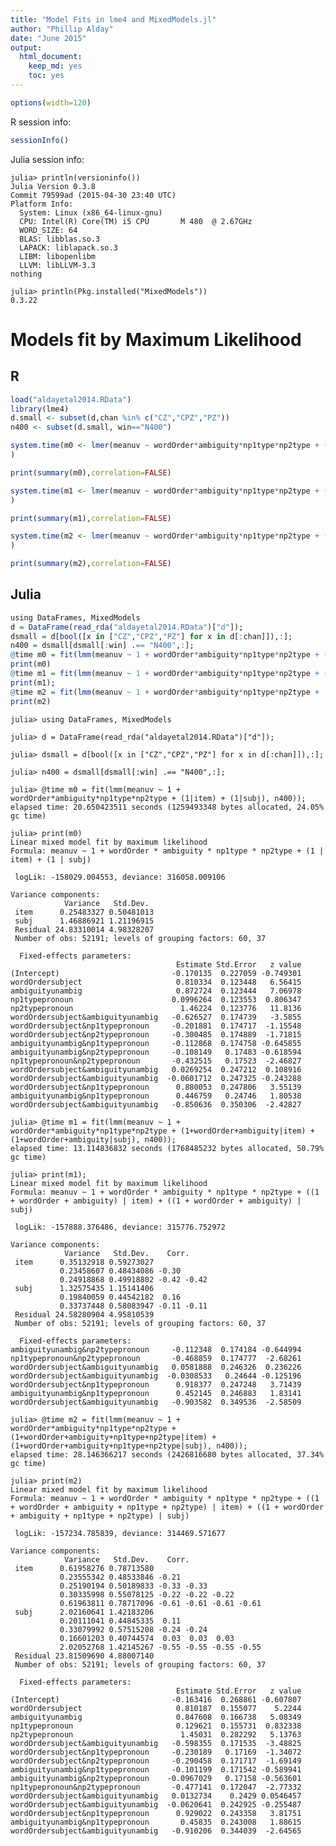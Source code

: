 ```yaml
---
title: "Model Fits in lme4 and MixedModels.jl"
author: "Phillip Alday"
date: "June 2015"
output: 
  html_document: 
    keep_md: yes
    toc: yes
---
```


```r
options(width=120)
```


R session info:
```r
sessionInfo()
```

Julia session info:
```
julia> println(versioninfo())
Julia Version 0.3.8
Commit 79599ad (2015-04-30 23:40 UTC)
Platform Info:
  System: Linux (x86_64-linux-gnu)
  CPU: Intel(R) Core(TM) i5 CPU       M 480  @ 2.67GHz
  WORD_SIZE: 64
  BLAS: libblas.so.3
  LAPACK: liblapack.so.3
  LIBM: libopenlibm
  LLVM: libLLVM-3.3
nothing

julia> println(Pkg.installed("MixedModels"))
0.3.22
```


# Models fit by Maximum Likelihood

## R

```r
load("aldayetal2014.RData")
library(lme4)
d.small <- subset(d,chan %in% c("CZ","CPZ","PZ"))
n400 <- subset(d.small, win=="N400")

system.time(m0 <- lmer(meanuv ~ wordOrder*ambiguity*np1type*np2type + (1|subj) + (1|item),data=n400,REML=FALSE)
)

print(summary(m0),correlation=FALSE)

system.time(m1 <- lmer(meanuv ~ wordOrder*ambiguity*np1type*np2type + (wordOrder+ambiguity|subj) + (wordOrder+ambiguity|item),data=n400,REML=FALSE)
)

print(summary(m1),correlation=FALSE)

system.time(m2 <- lmer(meanuv ~ wordOrder*ambiguity*np1type*np2type + (wordOrder+ambiguity+np1type+np2type|subj) + (wordOrder+ambiguity+np1type+np2type|item),data=n400,REML=FALSE)
)

print(summary(m2),correlation=FALSE)
```

## Julia 

```r
using DataFrames, MixedModels
d = DataFrame(read_rda("aldayetal2014.RData")["d"]);
dsmall = d[bool([x in ["CZ","CPZ","PZ"] for x in d[:chan]]),:];
n400 = dsmall[dsmall[:win] .== "N400",:];
@time m0 = fit(lmm(meanuv ~ 1 + wordOrder*ambiguity*np1type*np2type + (1|item) + (1|subj), n400));
print(m0)
@time m1 = fit(lmm(meanuv ~ 1 + wordOrder*ambiguity*np1type*np2type + (1+wordOrder+ambiguity|item) + (1+wordOrder+ambiguity|subj), n400));
print(m1);
@time m2 = fit(lmm(meanuv ~ 1 + wordOrder*ambiguity*np1type*np2type +                                  (1+wordOrder+ambiguity+np1type+np2type|item) +                                     (1+wordOrder+ambiguity+np1type+np2type|subj), n400));
print(m2)
```

```
julia> using DataFrames, MixedModels

julia> d = DataFrame(read_rda("aldayetal2014.RData")["d"]);

julia> dsmall = d[bool([x in ["CZ","CPZ","PZ"] for x in d[:chan]]),:];

julia> n400 = dsmall[dsmall[:win] .== "N400",:];

julia> @time m0 = fit(lmm(meanuv ~ 1 + wordOrder*ambiguity*np1type*np2type + (1|item) + (1|subj), n400));
elapsed time: 20.650423511 seconds (1259493348 bytes allocated, 24.05% gc time)

julia> print(m0)
Linear mixed model fit by maximum likelihood
Formula: meanuv ~ 1 + wordOrder * ambiguity * np1type * np2type + (1 | item) + (1 | subj)

 logLik: -158029.004553, deviance: 316058.009106

Variance components:
            Variance   Std.Dev.  
 item      0.25483327 0.50481013
 subj      1.46886921 1.21196915
 Residual 24.83310014 4.98328207
 Number of obs: 52191; levels of grouping factors: 60, 37

  Fixed-effects parameters:
                                     Estimate Std.Error   z value
(Intercept)                         -0.170135  0.227059 -0.749301
wordOrdersubject                     0.810334  0.123448   6.56415
ambiguityunambig                     0.872724  0.123444   7.06978
np1typepronoun                      0.0996264  0.123553  0.806347
np2typepronoun                        1.46224  0.123776   11.8136
wordOrdersubject&ambiguityunambig   -0.626527  0.174739   -3.5855
wordOrdersubject&np1typepronoun     -0.201881  0.174717  -1.15548
wordOrdersubject&np2typepronoun     -0.300485  0.174889  -1.71815
ambiguityunambig&np1typepronoun     -0.112868  0.174758 -0.645855
ambiguityunambig&np2typepronoun     -0.108149   0.17483 -0.618594
np1typepronoun&np2typepronoun       -0.432515   0.17523  -2.46827
wordOrdersubject&ambiguityunambig   0.0269254  0.247212  0.108916
wordOrdersubject&ambiguityunambig  -0.0601712  0.247325 -0.243288
wordOrdersubject&np1typepronoun      0.880053  0.247806   3.55139
ambiguityunambig&np1typepronoun      0.446759   0.24746   1.80538
wordOrdersubject&ambiguityunambig   -0.850636  0.350306  -2.42827

julia> @time m1 = fit(lmm(meanuv ~ 1 + wordOrder*ambiguity*np1type*np2type + (1+wordOrder+ambiguity|item) + (1+wordOrder+ambiguity|subj), n400));
elapsed time: 13.114836832 seconds (1768485232 bytes allocated, 50.79% gc time)

julia> print(m1);
Linear mixed model fit by maximum likelihood
Formula: meanuv ~ 1 + wordOrder * ambiguity * np1type * np2type + ((1 + wordOrder + ambiguity) | item) + ((1 + wordOrder + ambiguity) | subj)

 logLik: -157888.376486, deviance: 315776.752972

Variance components:
            Variance   Std.Dev.    Corr.
 item      0.35132918 0.59273027
           0.23458607 0.48434086 -0.30
           0.24918868 0.49918802 -0.42 -0.42
 subj      1.32575435 1.15141406
           0.19840059 0.44542182  0.16
           0.33737448 0.58083947 -0.11 -0.11
 Residual 24.58280904 4.95810539
 Number of obs: 52191; levels of grouping factors: 60, 37

  Fixed-effects parameters:
ambiguityunambig&np2typepronoun     -0.112348  0.174184 -0.644994
np1typepronoun&np2typepronoun       -0.468859  0.174777  -2.68261
wordOrdersubject&ambiguityunambig   0.0581888  0.246326  0.236226
wordOrdersubject&ambiguityunambig  -0.0308533   0.24644 -0.125196
wordOrdersubject&np1typepronoun      0.918377  0.247248   3.71439
ambiguityunambig&np1typepronoun      0.452145  0.246883   1.83141
wordOrdersubject&ambiguityunambig   -0.903582  0.349536  -2.58509

julia> @time m2 = fit(lmm(meanuv ~ 1 + wordOrder*ambiguity*np1type*np2type +                                  (1+wordOrder+ambiguity+np1type+np2type|item) +                                     (1+wordOrder+ambiguity+np1type+np2type|subj), n400));
elapsed time: 28.146366217 seconds (2426816680 bytes allocated, 37.34% gc time)

julia> print(m2)
Linear mixed model fit by maximum likelihood
Formula: meanuv ~ 1 + wordOrder * ambiguity * np1type * np2type + ((1 + wordOrder + ambiguity + np1type + np2type) | item) + ((1 + wordOrder + ambiguity + np1type + np2type) | subj)

 logLik: -157234.785839, deviance: 314469.571677

Variance components:
            Variance   Std.Dev.    Corr.
 item      0.61958276 0.78713580
           0.23555342 0.48533846 -0.21
           0.25190194 0.50189833 -0.33 -0.33
           0.30335998 0.55078125 -0.22 -0.22 -0.22
           0.61963811 0.78717096 -0.61 -0.61 -0.61 -0.61
 subj      2.02160641 1.42183206
           0.20111041 0.44845335  0.11
           0.33079992 0.57515208 -0.24 -0.24
           0.16601203 0.40744574  0.03  0.03  0.03
           2.02052768 1.42145267 -0.55 -0.55 -0.55 -0.55
 Residual 23.81509690 4.88007140
 Number of obs: 52191; levels of grouping factors: 60, 37

  Fixed-effects parameters:
                                     Estimate Std.Error   z value
(Intercept)                         -0.163416  0.268861 -0.607807
wordOrdersubject                     0.810187  0.155077    5.2244
ambiguityunambig                     0.847608  0.166738   5.08349
np1typepronoun                       0.129621  0.155731  0.832338
np2typepronoun                        1.45031  0.282292   5.13763
wordOrdersubject&ambiguityunambig   -0.598355  0.171535  -3.48825
wordOrdersubject&np1typepronoun     -0.230189   0.17169  -1.34072
wordOrdersubject&np2typepronoun     -0.290458  0.171717  -1.69149
ambiguityunambig&np1typepronoun     -0.101199  0.171542 -0.589941
ambiguityunambig&np2typepronoun    -0.0967029   0.17158 -0.563601
np1typepronoun&np2typepronoun       -0.477141  0.172047  -2.77332
wordOrdersubject&ambiguityunambig   0.0132734    0.2429 0.0546457
wordOrdersubject&ambiguityunambig  -0.0620641  0.242925 -0.255487
wordOrdersubject&np1typepronoun      0.929022  0.243358   3.81751
ambiguityunambig&np1typepronoun       0.45835  0.243008   1.88615
wordOrdersubject&ambiguityunambig   -0.910206  0.344039  -2.64565

```


